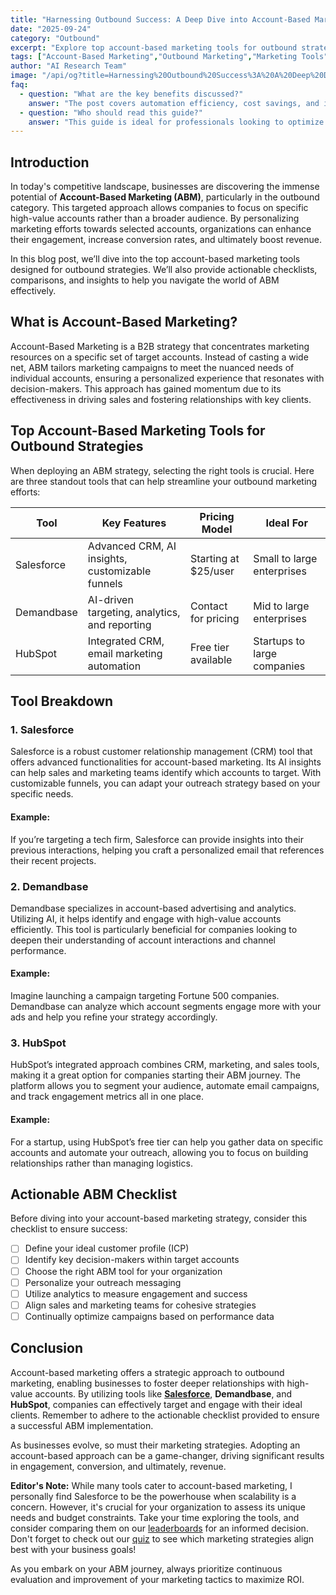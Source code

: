 ```yaml
---
title: "Harnessing Outbound Success: A Deep Dive into Account-Based Marketing Tools"
date: "2025-09-24"
category: "Outbound"
excerpt: "Explore top account-based marketing tools for outbound strategies, including comparisons, actionable tips, and expert insights."
tags: ["Account-Based Marketing","Outbound Marketing","Marketing Tools"]
author: "AI Research Team"
image: "/api/og?title=Harnessing%20Outbound%20Success%3A%20A%20Deep%20Dive%20into%20Account-Based%20Marketing%20Tools&type=blog&category=Outbound"
faq:
  - question: "What are the key benefits discussed?"
    answer: "The post covers automation efficiency, cost savings, and implementation strategies for outbound tools."
  - question: "Who should read this guide?"
    answer: "This guide is ideal for professionals looking to optimize their outbound workflows with AI-powered solutions."
---
```


## Introduction

In today's competitive landscape, businesses are discovering the immense potential of **Account-Based Marketing (ABM)**, particularly in the outbound category. This targeted approach allows companies to focus on specific high-value accounts rather than a broader audience. By personalizing marketing efforts towards selected accounts, organizations can enhance their engagement, increase conversion rates, and ultimately boost revenue.

In this blog post, we’ll dive into the top account-based marketing tools designed for outbound strategies. We’ll also provide actionable checklists, comparisons, and insights to help you navigate the world of ABM effectively. 

## What is Account-Based Marketing?

Account-Based Marketing is a B2B strategy that concentrates marketing resources on a specific set of target accounts. Instead of casting a wide net, ABM tailors marketing campaigns to meet the nuanced needs of individual accounts, ensuring a personalized experience that resonates with decision-makers. This approach has gained momentum due to its effectiveness in driving sales and fostering relationships with key clients.

## Top Account-Based Marketing Tools for Outbound Strategies

When deploying an ABM strategy, selecting the right tools is crucial. Here are three standout tools that can help streamline your outbound marketing efforts:

| Tool        | Key Features                                   | Pricing Model       | Ideal For                     |
|-------------|------------------------------------------------|----------------------|-------------------------------|
| Salesforce  | Advanced CRM, AI insights, customizable funnels | Starting at $25/user | Small to large enterprises    |
| Demandbase  | AI-driven targeting, analytics, and reporting   | Contact for pricing  | Mid to large enterprises      |
| HubSpot     | Integrated CRM, email marketing automation      | Free tier available  | Startups to large companies   |

## Tool Breakdown

### 1. Salesforce
Salesforce is a robust customer relationship management (CRM) tool that offers advanced functionalities for account-based marketing. Its AI insights can help sales and marketing teams identify which accounts to target. With customizable funnels, you can adapt your outreach strategy based on your specific needs. 

#### Example:
If you’re targeting a tech firm, Salesforce can provide insights into their previous interactions, helping you craft a personalized email that references their recent projects.

### 2. Demandbase
Demandbase specializes in account-based advertising and analytics. Utilizing AI, it helps identify and engage with high-value accounts efficiently. This tool is particularly beneficial for companies looking to deepen their understanding of account interactions and channel performance.

#### Example:
Imagine launching a campaign targeting Fortune 500 companies. Demandbase can analyze which account segments engage more with your ads and help you refine your strategy accordingly.

### 3. HubSpot
HubSpot’s integrated approach combines CRM, marketing, and sales tools, making it a great option for companies starting their ABM journey. The platform allows you to segment your audience, automate email campaigns, and track engagement metrics all in one place.

#### Example:
For a startup, using HubSpot’s free tier can help you gather data on specific accounts and automate your outreach, allowing you to focus on building relationships rather than managing logistics.

## Actionable ABM Checklist

Before diving into your account-based marketing strategy, consider this checklist to ensure success:

- [ ] Define your ideal customer profile (ICP)
- [ ] Identify key decision-makers within target accounts
- [ ] Choose the right ABM tool for your organization
- [ ] Personalize your outreach messaging
- [ ] Utilize analytics to measure engagement and success
- [ ] Align sales and marketing teams for cohesive strategies
- [ ] Continually optimize campaigns based on performance data

## Conclusion

Account-based marketing offers a strategic approach to outbound marketing, enabling businesses to foster deeper relationships with high-value accounts. By utilizing tools like **[Salesforce](https://salesforce.com?ref=agentmastery)**, **Demandbase**, and **HubSpot**, companies can effectively target and engage with their ideal clients. Remember to adhere to the actionable checklist provided to ensure a successful ABM implementation.

As businesses evolve, so must their marketing strategies. Adopting an account-based approach can be a game-changer, driving significant results in engagement, conversion, and ultimately, revenue.

**Editor's Note:** While many tools cater to account-based marketing, I personally find Salesforce to be the powerhouse when scalability is a concern. However, it's crucial for your organization to assess its unique needs and budget constraints. Take your time exploring the tools, and consider comparing them on our [leaderboards](/leaderboards) for an informed decision. Don't forget to check out our [quiz](/quiz) to see which marketing strategies align best with your business goals!

As you embark on your ABM journey, always prioritize continuous evaluation and improvement of your marketing tactics to maximize ROI.
